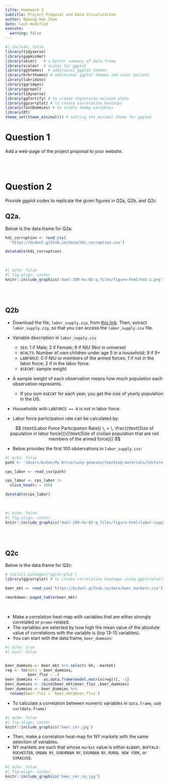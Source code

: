 ```yaml
---
title: Homework 2
subtitle: Project Proposal and Data Visualization
author: Byeong-Hak Choe
date: last-modified
execute: 
  warning: false
---
```



```r
#| include: false
library(tidyverse)
library(gapminder)
library(skimr)   # a better summary of data.frame
library(scales)  # scales for ggplot
library(ggthemes)  # additional ggplot themes
library(hrbrthemes) # additional ggplot themes and color pallets
library(lubridate)
library(ggridges)
library(ggrepel)
library(tidyverse)
library(ggfortify) # to create regression-related plots
library(ggcorrplot) # to create correlation heatmaps
library(fastDummies) # to create dummy variables
library(DT)
theme_set(theme_minimal()) # setting the minimal theme for ggplot

```

# Question 1

Add a web-page of the project proposal to your website. 

<br><br>

# Question 2

Provide ggplot codes to replicate the given figures in Q2a, Q2b, and Q2c.

## Q2a.

Below is the data.frame for Q2a:

```r
hdi_corruption <- read_csv(
  'https://bcdanl.github.io/data/hdi_corruption.csv')
```

```r
datatable(hdi_corruption)
```

<br>
```r
#| echo: false
#| fig-align: center
knitr::include_graphics('danl-399-hw-02-q_files/figure-html/hdi-1.png')
```

<br><br>

## Q2b

-   Download the file, `labor_supply.zip`, from [this link](https://drive.google.com/file/d/1puqtBkl4c73RhBcAYe__KV89Xizhiv-y/view?usp=share_link). Then, extract `labor_supply.zip`, so that you can access the `labor_supply.csv` file.

-   Variable description in `labor_supply.csv`

    -   `SEX`: 1 if Male; 2 if Female; 9 if NIU (Not in universe)
    -   `NCHLT5`: Number of own children under age 5 in a household; 9 if 9+
    -   `LABFORCE`: 0 if NIU or members of the armed forces; 1 if not in the labor force; 2 if in the labor force.
    -   `ASECWT`: sample weight
    
    
- A sample weight of each observation means how much population each observation represents.
  - If you sum `ASECWT` for each year, you get the size of yearly population in the US.
  
  
- Households with `LABFORCE == 0` is not in labor force.


- Labor force participation rate can be calculated by:

$$
(\text{Labor Force Participation Rate}) \, = \, \frac{(\text{Size of population in labor force})}{(\text{Size of civilian population that are not members of the armed force})}
$$

- Below provides the first 100 observations in `labor_supply.csv`:

```r
#| echo: false
path <- '/Users/bchoe/My Drive/suny-geneseo/teaching-materials/lecture-data/labor_supply.csv'

cps_labor <- read_csv(path)

cps_labor <- cps_labor |> 
  slice_head(n = 100)

datatable(cps_labor)
```

<br>

```r
#| echo: false
#| fig-align: center
knitr::include_graphics('danl-399-hw-02-q_files/figure-html/labor-supply-1.png')
```

<br><br>

## Q2c

Below is the data.frame for Q2c:

```r
# install.packages("ggcorrplot")
library(ggcorrplot) # to create correlation heatmaps using ggcorrplot()

beer_mkt <- read_csv('https://bcdanl.github.io/data/beer_markets.csv')
```


```r
rmarkdown::paged_table(beer_mkt)
```
<br>

-   Make a correlation heat-map with variables that are either strongly correlated or `promo`-related.
  - The variables are selected by how high the mean value of the absolute value of correlations with the variable is (top 13-15 variables).
  - You can start with the data.frame, `beer_dummies`:
```r
#| echo: true
#| eval: false


beer_dummies <- beer_mkt %>% select(-hh, -market) 
reg <- lm(data = beer_dummies,
          beer_floz ~ .)
beer_dummies <-  as.data.frame(model.matrix(reg))[, -1]
beer_dummies <- cbind(beer_mkt$beer_floz ,beer_dummies)
beer_dummies <- beer_dummies %>% 
  rename(beer_floz = `beer_mkt$beer_floz`)
```


- To calculate a correlation between numeric variables in `data.frame`, use `cor(data.frame)`

```r
#| echo: false
#| fig-align: center
knitr::include_graphics('beer_cor.jpg')
```

-   Then, make a correlation heat-map for NY markets with the same selection of variables.
  - NY markets are such that whose `market` value is either `ALBANY`, `BUFFALO-ROCHESTER`, `URBAN NY`, `SUBURBAN NY`, `EXURBAN NY`, `RURAL NEW YORK`, or `SYRACUSE`.
```r
#| echo: false
#| fig-align: center
knitr::include_graphics('beer_cor_ny.jpg')
```

<!-- References: -->

<!-- -   [Fundamentals of Data Visualization by Claus O. Wilke](https://clauswilke.com/dataviz) -->
<!-- -   [Data Visualization: A practical introduction by Kieran Healy](https://socviz.co) -->
